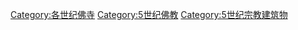 [[Category:各世纪佛寺|Category:各世纪佛寺]]
[[Category:5世纪佛教|Category:5世纪佛教]]
[[Category:5世纪宗教建筑物|Category:5世纪宗教建筑物]]